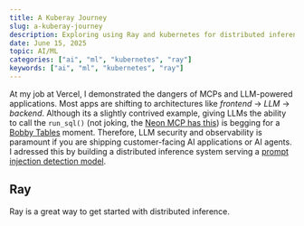 ```yaml
---
title: A Kuberay Journey
slug: a-kuberay-journey
description: Exploring using Ray and kubernetes for distributed inference
date: June 15, 2025
topic: AI/ML
categories: ["ai", "ml", "kubernetes", "ray"]
keywords: ["ai", "ml", "kubernetes", "ray"]
---
```


At my job at Vercel, I demonstrated the dangers of MCPs and LLM-powered applications. Most apps are shifting to architectures like _frontend_ → _LLM_ → _backend_.
Although its a slightly contrived example, giving LLMs the ability to call the `run_sql()` (not joking, the
[Neon MCP has this](https://github.com/neondatabase-labs/mcp-server-neon/blob/main/src/tools/tools.ts#L85)) is begging for a [Bobby Tables](https://xkcd.com/327/)
moment. Therefore, LLM security and observability is paramount if you are shipping customer-facing AI applications or AI agents. I adressed this by building
a distributed inference system serving a [prompt injection detection model](https://huggingface.co/protectai/deberta-v3-base-prompt-injection-v2).

## Ray

Ray is a great way to get started with distributed inference.
